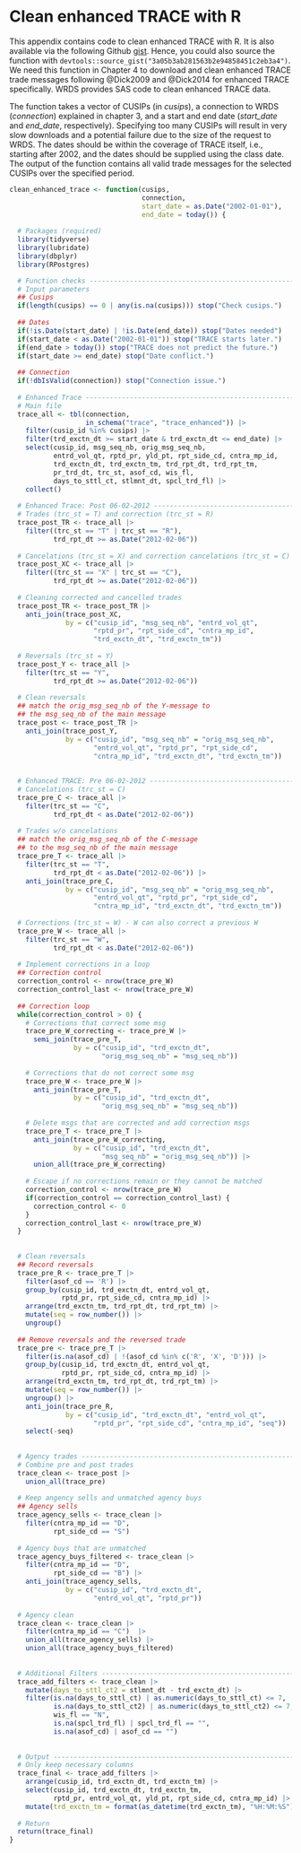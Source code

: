 # Clean enhanced TRACE with R

This appendix contains code to clean enhanced TRACE with R. It is also available via the following Github [gist](https://gist.github.com/patrick-weiss/3a05b3ab281563b2e94858451c2eb3a4). Hence, you could also source the function with `devtools::source_gist("3a05b3ab281563b2e94858451c2eb3a4")`. We need this function in Chapter 4 to download and clean enhanced TRACE trade messages following @Dick2009 and @Dick2014 for enhanced TRACE specifically. WRDS provides SAS code to clean enhanced TRACE data.

The function takes a vector of CUSIPs (in *cusips*), a connection to WRDS (*connection*) explained in chapter 3, and a start and end date (*start_date* and *end_date*, respectively). Specifying too many CUSIPs will result in very slow downloads and a potential failure due to the size of the request to WRDS. The dates should be within the coverage of TRACE itself, i.e., starting after 2002, and the dates should be supplied using the class date. The output of the function contains all valid trade messages for the selected CUSIPs over the specified period. 

```r
clean_enhanced_trace <- function(cusips, 
                                 connection, 
                                 start_date = as.Date("2002-01-01"), 
                                 end_date = today()) {
  
  # Packages (required)
  library(tidyverse)
  library(lubridate)
  library(dbplyr)
  library(RPostgres)

  # Function checks ---------------------------------------------------------
  # Input parameters
  ## Cusips
  if(length(cusips) == 0 | any(is.na(cusips))) stop("Check cusips.")
  
  ## Dates
  if(!is.Date(start_date) | !is.Date(end_date)) stop("Dates needed")
  if(start_date < as.Date("2002-01-01")) stop("TRACE starts later.")
  if(end_date > today()) stop("TRACE does not predict the future.")
  if(start_date >= end_date) stop("Date conflict.")
  
  ## Connection
  if(!dbIsValid(connection)) stop("Connection issue.")
  
  # Enhanced Trace ----------------------------------------------------------
  # Main file
  trace_all <- tbl(connection, 
                   in_schema("trace", "trace_enhanced")) |> 
    filter(cusip_id %in% cusips) |>
    filter(trd_exctn_dt >= start_date & trd_exctn_dt <= end_date) |> 
    select(cusip_id, msg_seq_nb, orig_msg_seq_nb,
           entrd_vol_qt, rptd_pr, yld_pt, rpt_side_cd, cntra_mp_id,
           trd_exctn_dt, trd_exctn_tm, trd_rpt_dt, trd_rpt_tm, 
           pr_trd_dt, trc_st, asof_cd, wis_fl, 
           days_to_sttl_ct, stlmnt_dt, spcl_trd_fl) |>
    collect()
  
  # Enhanced Trace: Post 06-02-2012 -----------------------------------------
  # Trades (trc_st = T) and correction (trc_st = R)
  trace_post_TR <- trace_all |> 
    filter((trc_st == "T" | trc_st == "R"),
           trd_rpt_dt >= as.Date("2012-02-06"))
  
  # Cancelations (trc_st = X) and correction cancelations (trc_st = C)
  trace_post_XC <- trace_all |>
    filter((trc_st == "X" | trc_st == "C"),
           trd_rpt_dt >= as.Date("2012-02-06"))
  
  # Cleaning corrected and cancelled trades
  trace_post_TR <- trace_post_TR |>
    anti_join(trace_post_XC,
              by = c("cusip_id", "msg_seq_nb", "entrd_vol_qt", 
                     "rptd_pr", "rpt_side_cd", "cntra_mp_id", 
                     "trd_exctn_dt", "trd_exctn_tm"))
  
  # Reversals (trc_st = Y)
  trace_post_Y <- trace_all |>
    filter(trc_st == "Y",
           trd_rpt_dt >= as.Date("2012-02-06"))
  
  # Clean reversals
  ## match the orig_msg_seq_nb of the Y-message to 
  ## the msg_seq_nb of the main message
  trace_post <- trace_post_TR |>
    anti_join(trace_post_Y,
              by = c("cusip_id", "msg_seq_nb" = "orig_msg_seq_nb", 
                     "entrd_vol_qt", "rptd_pr", "rpt_side_cd", 
                     "cntra_mp_id", "trd_exctn_dt", "trd_exctn_tm"))
  
  
  # Enhanced TRACE: Pre 06-02-2012 ------------------------------------------
  # Cancelations (trc_st = C)
  trace_pre_C <- trace_all |>
    filter(trc_st == "C",
           trd_rpt_dt < as.Date("2012-02-06"))
  
  # Trades w/o cancelations
  ## match the orig_msg_seq_nb of the C-message 
  ## to the msg_seq_nb of the main message
  trace_pre_T <- trace_all |>
    filter(trc_st == "T",
           trd_rpt_dt < as.Date("2012-02-06")) |>
    anti_join(trace_pre_C, 
              by = c("cusip_id", "msg_seq_nb" = "orig_msg_seq_nb", 
                     "entrd_vol_qt", "rptd_pr", "rpt_side_cd", 
                     "cntra_mp_id", "trd_exctn_dt", "trd_exctn_tm"))
  
  # Corrections (trc_st = W) - W can also correct a previous W
  trace_pre_W <- trace_all |>
    filter(trc_st == "W",
           trd_rpt_dt < as.Date("2012-02-06"))
  
  # Implement corrections in a loop
  ## Correction control
  correction_control <- nrow(trace_pre_W)
  correction_control_last <- nrow(trace_pre_W)
  
  ## Correction loop
  while(correction_control > 0) {
    # Corrections that correct some msg
    trace_pre_W_correcting <- trace_pre_W |>
      semi_join(trace_pre_T, 
                by = c("cusip_id", "trd_exctn_dt",
                       "orig_msg_seq_nb" = "msg_seq_nb"))
    
    # Corrections that do not correct some msg
    trace_pre_W <- trace_pre_W |>
      anti_join(trace_pre_T, 
                by = c("cusip_id", "trd_exctn_dt",
                       "orig_msg_seq_nb" = "msg_seq_nb"))
    
    # Delete msgs that are corrected and add correction msgs
    trace_pre_T <- trace_pre_T |>
      anti_join(trace_pre_W_correcting, 
                by = c("cusip_id", "trd_exctn_dt",
                       "msg_seq_nb" = "orig_msg_seq_nb")) |>
      union_all(trace_pre_W_correcting) 
    
    # Escape if no corrections remain or they cannot be matched
    correction_control <- nrow(trace_pre_W)
    if(correction_control == correction_control_last) {
      correction_control <- 0 
    }
    correction_control_last <- nrow(trace_pre_W)
  }
  
  
  # Clean reversals
  ## Record reversals
  trace_pre_R <- trace_pre_T |>
    filter(asof_cd == 'R') |>
    group_by(cusip_id, trd_exctn_dt, entrd_vol_qt, 
             rptd_pr, rpt_side_cd, cntra_mp_id) |>
    arrange(trd_exctn_tm, trd_rpt_dt, trd_rpt_tm) |>
    mutate(seq = row_number()) |>
    ungroup()
  
  ## Remove reversals and the reversed trade
  trace_pre <- trace_pre_T |> 
    filter(is.na(asof_cd) | !(asof_cd %in% c('R', 'X', 'D'))) |> 
    group_by(cusip_id, trd_exctn_dt, entrd_vol_qt, 
             rptd_pr, rpt_side_cd, cntra_mp_id) |> 
    arrange(trd_exctn_tm, trd_rpt_dt, trd_rpt_tm) |> 
    mutate(seq = row_number()) |> 
    ungroup() |> 
    anti_join(trace_pre_R,
              by = c("cusip_id", "trd_exctn_dt", "entrd_vol_qt", 
                     "rptd_pr", "rpt_side_cd", "cntra_mp_id", "seq")) |> 
    select(-seq)
  
  
  # Agency trades -----------------------------------------------------------
  # Combine pre and post trades
  trace_clean <- trace_post |> 
    union_all(trace_pre)
  
  # Keep angency sells and unmatched agency buys
  ## Agency sells
  trace_agency_sells <- trace_clean |> 
    filter(cntra_mp_id == "D",
           rpt_side_cd == "S")
  
  # Agency buys that are unmatched
  trace_agency_buys_filtered <- trace_clean |> 
    filter(cntra_mp_id == "D",
           rpt_side_cd == "B") |> 
    anti_join(trace_agency_sells, 
              by = c("cusip_id", "trd_exctn_dt", 
                     "entrd_vol_qt", "rptd_pr"))
  
  # Agency clean
  trace_clean <- trace_clean |> 
    filter(cntra_mp_id == "C")  |> 
    union_all(trace_agency_sells) |> 
    union_all(trace_agency_buys_filtered) 
  
  
  # Additional Filters ------------------------------------------------------
  trace_add_filters <- trace_clean |> 
    mutate(days_to_sttl_ct2 = stlmnt_dt - trd_exctn_dt) |> 
    filter(is.na(days_to_sttl_ct) | as.numeric(days_to_sttl_ct) <= 7,
           is.na(days_to_sttl_ct2) | as.numeric(days_to_sttl_ct2) <= 7,
           wis_fl == "N",
           is.na(spcl_trd_fl) | spcl_trd_fl == "",
           is.na(asof_cd) | asof_cd == "")
  
  
  # Output ------------------------------------------------------------------
  # Only keep necessary columns
  trace_final <- trace_add_filters |> 
    arrange(cusip_id, trd_exctn_dt, trd_exctn_tm) |> 
    select(cusip_id, trd_exctn_dt, trd_exctn_tm, 
           rptd_pr, entrd_vol_qt, yld_pt, rpt_side_cd, cntra_mp_id) |> 
    mutate(trd_exctn_tm = format(as_datetime(trd_exctn_tm), "%H:%M:%S")) 
  
  # Return
  return(trace_final)
}
```
